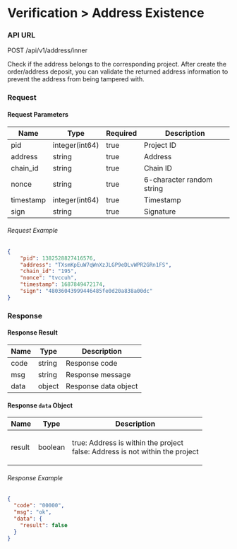 # Verification > Address Existence

### API URL

POST /api/v1/address/inner

Check if the address belongs to the corresponding project. After create the order/address deposit, you can validate the returned address information to prevent the address from being tampered with.

### Request

#### Request Parameters

| Name      | Type           | Required | Description     |
| --------- | -------------- | -------- | --------------- |
| pid       | integer(int64) | true     | Project ID      |
| address   | string         | true     | Address         |
| chain_id  | string         | true     | Chain ID        |
| nonce     | string         | true     | 6-character random string |
| timestamp | integer(int64) | true     | Timestamp       |
| sign      | string         | true     | Signature       |

###### Request Example

```json
{
    "pid": 1382528827416576,
    "address": "TXsmKpEuW7qWnXzJLGP9eDLvWPR2GRn1FS",
    "chain_id": "195",
    "nonce": "tvccuh",
    "timestamp": 1687849472174,
    "sign": "48036043999446485fe0d20a838a00dc"
}
```

### Response

#### Response Result

| Name  | Type   | Description        |
| ----- | ------ | ------------------ |
| code  | string | Response code      |
| msg   | string | Response message   |
| data  | object | Response data object |

#### Response `data` Object

| Name   | Type    | Description                                            |
| ------ | ------- | ------------------------------------------------------ |
| result | boolean | <p>true: Address is within the project<br/>false: Address is not within the project</p> |


###### Response Example

```json
{
  "code": "00000",
  "msg": "ok",
  "data": {
    "result": false
  }
}
```


